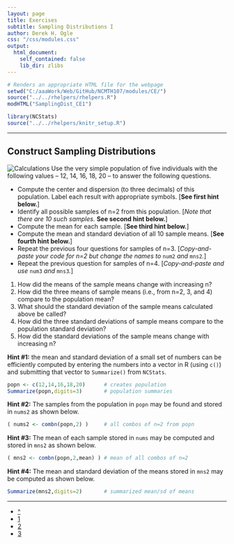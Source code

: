 ```yaml
---
layout: page
title: Exercises
subtitle: Sampling Distributions I
author: Derek H. Ogle
css: "/css/modules.css"
output:
  html_document:
    self_contained: false
    lib_dir: zlibs
---
```


```r
# Renders an appropriate HTML file for the webpage
setwd("C:/aaaWork/Web/GitHub/NCMTH107/modules/CE/")
source("../../rhelpers/rhelpers.R")
modHTML("SamplingDist_CE1")
```

```r
library(NCStats)
source("../../rhelpers/knitr_setup.R")
```

----

## Construct Sampling Distributions
<img src="http://derekogle.com/NCMTH107/modules/CE/zimgs/calculator-1.jpg" alt="Calculations" class="img-right">
Use the very simple population of five individuals with the following values -- 12, 14, 16, 18, 20 -- to answer the following questions.

* Compute the center and dispersion (to three decimals) of this population. Label each result with appropriate symbols. [**See first hint below.**]
* Identify all possible samples of n=2 from this population. [*Note that there are 10 such samples.* **See second hint below.**]
* Compute the mean for each sample. [**See third hint below.**]
* Compute the mean and standard deviation of all 10 sample means. [**See fourth hint below.**]
* Repeat the previous four questions for samples of n=3. [*Copy-and-paste your code for n=2 but change the names to* `num2` *and* `mns2`*.*]
* Repeat the previous question for samples of n=4. [*Copy-and-paste and use* `num3` *and* `mns3`*.*]

1. How did the means of the sample means change with increasing n?
1. How did the three means of sample means (i.e., from n=2, 3, and 4) compare to the population mean?
1. What should the standard deviation of the sample means calculated above be called?
1. How did the three standard deviations of sample means compare to the population standard deviation?
1. How did the standard deviations of the sample means change with increasing n?

<p class="bg-info"><strong>Hint #1:</strong> the mean and standard deviation of a small set of numbers can be efficiently computed by entering the numbers into a vector in R (using <code>c()</code>) and submitting that vector to <code>Summarize()</code> from <code>NCStats</code>.</p>

```r
popn <- c(12,14,16,18,20)      # creates population
Summarize(popn,digits=3)       # population summaries
```

<p class="bg-info"><strong>Hint #2:</strong> The samples from the population in <code>popn</code> may be found and stored in <code>nums2</code> as shown below.</p>

```r
( nums2 <- combn(popn,2) )     # all combos of n=2 from popn
```

<p class="bg-info"><strong>Hint #3:</strong> The mean of each sample stored in <code>nums</code> may be computed and stored in <code>mns2</code> as shown below.</p>

```r
( mns2 <- combn(popn,2,mean) ) # mean of all combos of n=2
```

<p class="bg-info"><strong>Hint #4:</strong> The mean and standard deviation of the means stored in <code>mns2</code> may be computed as shown below.</p>

```r
Summarize(mns2,digits=2)       # summarized mean/sd of means
```

----

<div class="text-center">
<ul class="pagination pagination-lg">
  <li><a href="../SamplingDist.html">^</a></li>
  <li class="active"><a href="#">1</a></li>
  <li><a href="SamplingDist_CE2.html">2</a></li>
  <li><a href="SamplingDist_CE3.html">3</a></li>
</ul>
